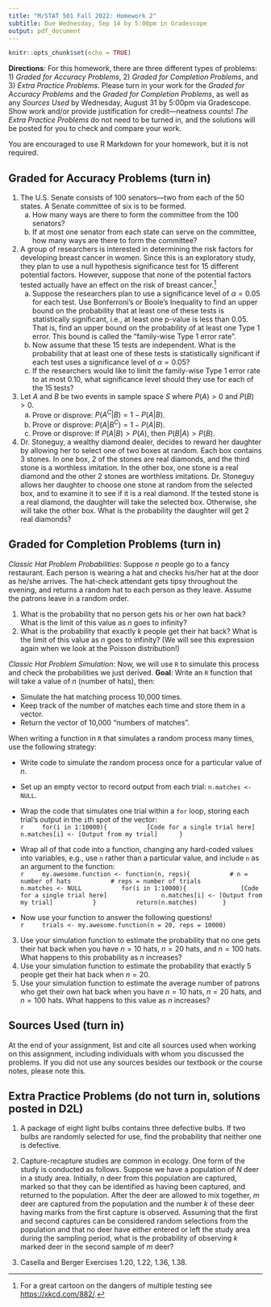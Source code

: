 ```yaml
---
title: "M/STAT 501 Fall 2022: Homework 2"
subtitle: Due Wednesday, Sep 14 by 5:00pm in Gradescope
output: pdf_document
---
```


```r
knitr::opts_chunk$set(echo = TRUE)
```

**Directions**: For this homework, there are three different types of problems: 1) _Graded for Accuracy Problems_, 2) _Graded for Completion Problems_, and 3) _Extra Practice Problems_. Please turn in your work for the _Graded for Accuracy Problems_ and the _Graded for Completion Problems_, as well as any _Sources Used_ by Wednesday, August 31 by 5:00pm via Gradescope. Show work and/or provide justification for credit---neatness counts! _The Extra Practice Problems_ do not need to be turned in, and the solutions will be posted for you to check and compare your work.

You are encouraged to use R Markdown for your homework, but it is not required.

## Graded for Accuracy Problems (turn in)

1. The U.S. Senate consists of 100 senators---two from each of the 50 states.
A Senate committee of six is to be formed.
    a. How many ways are there to form the committee from the 100 senators?
    b. If at most one senator from each state can serve on the committee,
    how many ways are there to form the committee?

2. A group of researchers is interested in determining the risk factors for developing breast cancer in women. Since this is an exploratory study, they plan to use a null hypothesis significance test for 15 different potential factors.
However, suppose that none of the potential factors tested actually have an effect on the risk of breast cancer.^[For a great cartoon on the dangers of multiple testing see [https://xkcd.com/882/](https://xkcd.com/882/).]
    a. Suppose the researchers plan to use a significance level of $\alpha = 0.05$ for each test.
    Use Bonferroni's or Boole's Inequality to find an upper bound on the probability
    that at least one of these tests is statistically significant,
    i.e., at least one p-value is less than $0.05$.
    That is, find an upper bound on the probability of at least one Type 1 error.
    This bound is called the "family-wise Type 1 error rate".
    b. Now assume that these 15 tests are independent.
    What is the probability that at least one of these tests is statistically significant
    if each test uses a significance level of $\alpha = 0.05$?
    c. If the researchers would like to limit the family-wise Type 1 error rate to at most $0.10$,
    what significance level should they use for each of the 15 tests?

3. Let $A$ and $B$ be two events in sample space $S$ where $P(A) > 0$ and $P(B) > 0$.  
    a. Prove or disprove: $P(A^C | B) = 1 - P(A | B)$.
    b. Prove or disprove: $P(A | B^C) = 1 - P(A | B)$.
    c. Prove or disprove: If $P(A|B) > P(A)$, then $P(B|A) > P(B)$.
    
4. Dr. Stoneguy, a wealthy diamond dealer, decides to reward her daughter by allowing
her to select one of two boxes at random. Each box contains 3 stones.
In one box, 2 of the stones are real diamonds, and the third stone is a worthless imitation.
In the other box, one stone is a real diamond and the other 2 stones are worthless imitations.
Dr. Stoneguy allows her daughter to choose one stone at random from the selected box,
and to examine it to see if it is a real diamond. If the tested stone is a real diamond,
the daughter will take the selected box. Otherwise, she will take the other box.
What is the probability the daughter will get 2 real diamonds?

## Graded for Completion Problems (turn in)

_Classic Hat Problem Probabilities_: Suppose $n$ people go to a fancy restaurant. Each person is wearing a hat and checks his/her hat at the door as he/she arrives. The hat-check attendant gets tipsy throughout the evening, and returns a random hat to each person as they leave. Assume the patrons leave in a random order. 

1. What is the probability that no person gets his or her own hat back? What is the limit of this value as $n$ goes to infinity?
2. What is the probability that exactly $k$ people get their hat back? What is the limit of this value as $n$ goes to infinity? (We will see this expression again when we look at the Poisson distribution!)

_Classic Hat Problem Simulation_: Now, we will use `R` to simulate this process and check the probabilities we just derived. **Goal**: Write an `R` function that will take a value of $n$ (number of hats), then:

- Simulate the hat matching process 10,000 times.
- Keep track of the number of matches each time and store them in a vector.
- Return the vector of 10,000 "numbers of matches".

When writing a function in `R` that simulates a random process many times, use the following strategy:

- Write code to simulate the random process once for a particular value of $n$.
- Set up an empty vector to record output from each trial: `n.matches <- NULL`.
- Wrap the code that simulates one trial within a `for` loop, storing each trial's output in the `i`th spot of the vector:  
    ```r
    for(i in 1:10000){  
        [Code for a single trial here]
        n.matches[i] <- [Output from my trial] 
    }
    ```

- Wrap all of that code into a function, changing any hard-coded values into variables, e.g., use `n` rather than a particular value, and include `n` as an argument to the function:  
    ```r
    my.awesome.function <- function(n, reps){  
        # n = number of hats  
        # reps = number of trials  
        n.matches <- NULL  
        for(i in 1:10000){  
            [Code for a single trial here]  
            n.matches[i] <- [Output from my trial]  
        }  
        return(n.matches)  
    }
    ```

- Now use your function to answer the following questions!  
    ```r
    trials <- my.awesome.function(n = 20, reps = 10000)
    ```

3. Use your simulation function to estimate the probability that no one gets their hat back when you have $n = 10$ hats, $n = 20$ hats, and $n = 100$ hats. What happens to this probability as $n$ increases?
4. Use your simulation function to estimate the probability that exactly $5$ people get their hat back when $n = 20$.
5. Use your simulation function to estimate the average number of patrons who get their own hat back when you have $n = 10$ hats, $n = 20$ hats, and $n = 100$ hats. What happens to this value as $n$ increases?


## Sources Used (turn in)

At the end of your assignment, list and cite all sources used when working on this assignment, including individuals with whom you discussed the problems.
If you did not use any sources besides our textbook or the course notes, please note this.

## Extra Practice Problems (do not turn in, solutions posted in D2L)

1. A package of eight light bulbs contains three defective bulbs.
If two bulbs are randomly selected for use,
find the probability that neither one is defective.

2. Capture-recapture studies are common in ecology.
One form of the study is conducted as follows.
Suppose we have a population of $N$ deer in a study area.
Initially, $n$ deer from this population are captured,
marked so that they can be identified as having been captured,
and returned to the population. After the deer are allowed to mix together,
$m$ deer are captured from the population and the number $k$ of these deer
having marks from the first capture is observed.
Assuming that the first and second captures can be considered
random selections from the population and that no deer have either
entered or left the study area during the sampling period,
what is the probability of observing $k$ marked deer in the second sample of $m$ deer?

3. Casella and Berger Exercises 1.20, 1.22, 1.36, 1.38.

